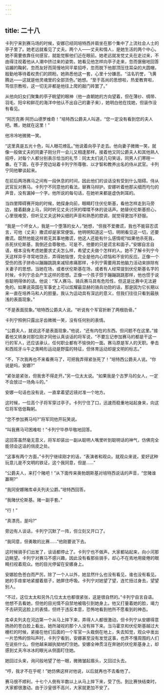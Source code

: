```yaml
---
---
---
```

title: 二十八
---




卡列宁来到赛马场的时候，安娜已经同培特西并肩坐在那个集中了上流社会人士的亭子里了。她老远就看见了丈夫。两个人——丈夫和情人，是她生活的两个中心。她不需要依靠任何感官，就能觉察他们近在眼前。她老远就发觉丈夫在走过来，不由得注视着他从人潮中挤过来的姿势。她看见他怎样向亭子走来，忽而倨傲地回答谄媚的鞠躬，忽而友好而简慢地同平辈招呼，忽而脱下他那顶压住耳朵的大圆帽，殷勤地等待着权贵们的顾盼。她熟悉他这一套，心里十分嫌恶。“沽名钓誉，飞黄腾达——这就是他灵魂里的全部货色。”她想。“至于高尚的思想啦，热爱教育啦，笃信宗教啦，这一切无非都是他往上爬的敲门砖罢了。”

从他向妇女们聚集的亭子眺望的眼神（他一直朝她的方向望着，但在薄纱、绸带、羽毛、阳伞和鲜花的海洋中他认不出自己的妻子来），她明白他在找她，但装作没有看见。

“阿历克赛·阿历山德罗维奇！”培特西公爵夫人叫道，“您一定没有看到您的夫人吧。瞧，她就在这里！”

他冷冷地微微一笑。

“这里真是五光十色，叫人眼花缭乱。”他说着向亭子走去。他向妻子微微一笑，就像一般做丈夫的同妻子刚分开一会儿又相逢那样。接着他又同公爵夫人和其他熟人招呼，对每个人都分别表示恰当的礼节：同太太们说几句笑话，同男人们寒暄一番。在下面，在亭子旁边站着卡列宁所尊敬、以才智和教养出名的侍从武官。卡列宁同他攀谈起来。

在前后两场赛马之间有一段休息的时间，因此他们的谈话没有受到什么阻碍。侍从武官反对赛马。卡列宁不同意他的看法，替赛马辩护。安娜听着他那尖细而均匀的声音，没有漏掉一个字。他所说的每句话，在她听来都是虚伪刺耳的。

当四里障碍赛开始的时候，她探身向前，眼睛盯住伏伦斯基，看他怎样走到马旁边，接着翻身上马，同时听见丈夫讨厌的喋喋不休的说话声。她替伏伦斯基担心，心里很难受，但听见丈夫这种尖细的声音和熟悉的腔调，就觉得更加不舒服。

“我是一个坏女人，我是一个堕落的女人，”她想，“但我不爱撒谎，我也不能容忍谎言，可他（丈夫）撒谎却是家常便饭。他明明知道这一切，明明看见这一切，还要撒谎。既然他能这样若无其事地撒谎，他这人还能有什么感情呢?如果他杀死我，杀死伏伦斯基，我倒还会尊敬他。可是不，他要的只是谎言和面子。”安娜自言自语，根本没有考虑她要求丈夫怎么样，希望丈夫做个怎样的人。她不了解卡列宁今天这样异乎寻常地饶舌，弄得她恼恨，完全是他内心烦恼和不安的反应。正像一个受伤的孩子拼命以蹦蹦跳跳来减轻疼痛那样，卡列宁需要用其他脑力活动来排除有关妻子的思想。当她在场，或者伏伦斯基在场，或者有人经常提到伏伦斯基名字的时候，卡列宁总会产生这样的思想。正像一个孩子惯于蹦蹦跳跳那样，他也惯于说些聪明得体的话。他说：“军人赛马、骑兵赛马具有危险性，但这是比赛中无法避免的。如果说英国在军事史上可以炫耀最显赫的骑兵功勋的话，那是因为它长期以来一直在培养马和人的胆量。我认为运动具有深远的意义，但我们往往只看到最肤浅的表面现象。”

“不是表面现象。”培特西公爵夫人说。“听说有个军官折断了两根肋骨。”

卡列宁照例只露出牙齿微微一笑，没有任何别的表情。

“公爵夫人，就说这不是表面现象，”他说，“还有内在的东西。但问题不在这里。”接着他又转身对那位刚才同他认真谈话的将军说，“不要忘记参加赛马的都是干这一行的军人，还应该承认，任何职业都有不愉快的一面。赛马原是军人的天职。拳击和西班牙斗牛之类畸形运动是野蛮的特征，但体育运动却是文明的标志。”

“不，下次我再也不来看赛马了，可把我弄得紧张死了！”培特西公爵夫人说。“你说是吗，安娜?”

“紧张是紧张，但我舍不得走开。”另一位太太说。“如果我是个古罗马的女人，一定不会放过一场角斗的。”

安娜一句话也没有说，一直拿着望远镜对准一个地方。

这时候，一位高个子将军穿过亭子。卡列宁住了口，迅速而稳重地站起身来，向这位将军低低鞠躬。

“您不参加赛马吗?”将军同他开玩笑说。

“叫我赛马可困难啦！”卡列宁毕恭毕敬地回答。

这回答虽然毫无意义，将军却装出一副从聪明人嘴里听到聪明话的神气，仿佛完全能领会这话的俏皮之处。

“这事有两个方面，”卡列宁继续刚才的话，“表演者和观众。就观众来说，爱好这种玩意儿是不文明的铁证，这个我同意，但是……”

“公爵夫人，来打个赌吧！”从下面传来奥勃朗斯基对培特西说话的声音，“您赌谁赢啊?”

“我同安娜赌库卓夫列夫公爵。”培特西回答。

“我赌伏伦斯基。赌一副手套。”

“行！”

“真漂亮，是吗?”

旁边有人谈话，卡列宁沉默了一阵，但立刻又开口了。

“我同意，但勇敢的比赛……”他刚要说下去。

这时候骑手们出发了，谈话都停止了。卡列宁也不做声。大家都站起来，向小河那边眺望。卡列宁对赛马不感兴趣，因此没有看那些骑手，却心不在焉地用疲倦的眼睛扫视着观众。他的目光停留在安娜身上。

安娜脸色苍白而严厉。除了一个人以外，她显然什么也没有看见，谁也没有看见。她的手痉挛地紧握着扇子，她屏住呼吸。卡列宁对她望了望，连忙扭过身去，望望别人。

“不过，这位太太和另外几位太太也都很紧张，这是很自然的。”卡列宁自言自语。他想不去看她，但他的目光情不自禁地被吸引到她身上。他又打量着她的脸，竭力不去研究这脸上的表情，但终于违反本意，恐怖地看到他所不愿看到的神态。

库卓夫列夫在河边第一个从马上摔下来，弄得人人都很激动，但卡列宁从安娜得意扬扬的苍白脸上看出，她所凝视的那个人没有摔下来。当马霍京和伏伦斯基越过大栅栏的时候，紧接在他们后面的一个军官一头栽倒在地上，失去知觉，观众中发出一片恐怖的惊叫声时，卡列宁看到，安娜甚至没有发觉这事，也弄不懂周围的人们在说些什么。但他越来越执拗地盯住她。安娜全神贯注在奔驰的伏伦斯基身上，却感到丈夫冷冰冰的眼光从侧面盯住她。

她回过头来，询问般地望了他一眼，微微皱起眉头，又回过头去。

“哼，我才不在乎呢！”她仿佛这样对他说，以后就再也不去看他了。

赛马很不顺利，十七个人倒有半数以上从马上摔下来，受了伤。到比赛快结束时，大家都很激动。由于沙皇很不高兴，大家就更加不安了。